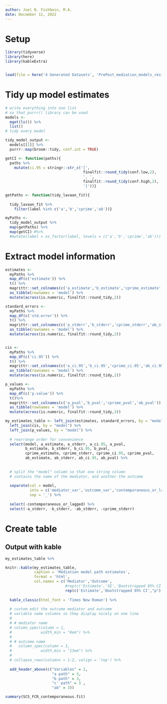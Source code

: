 ```yaml
---
author: Joel N. Fishbein, M.A.
date: December 11, 2022
---
```

  

# Setup

```r
library(tidyverse)
library(here)
library(kableExtra)


load(file = here('4 Generated Datasets', 'PrePost_mediation_models_residualized.RData'))

```


# Tidy up model estimates

```r
# write everything into one list 
# so that purrr() library can be used
models <-
  mget(ls()) %>% 
  list()
# tidy every model

tidy_model_output <-
  models[[1]] %>%
  purrr::map(broom::tidy, conf.int = TRUE) 

getCI <- function(paths){
  paths %>%
    mutate(ci.95 = stringr::str_c('[',
                                   finalfit::round_tidy(conf.low,2),
                                   ', ',
                                   finalfit::round_tidy(conf.high,2),
                                   ']'))}

getPaths <- function(tidy_lavaan_fit){
  
  tidy_lavaan_fit %>%
    filter(label %in% c('a','b','cprime','ab'))}

myPaths <-
  tidy_model_output %>%
  map(getPaths) %>%
  map(getCI) #%>%
  #mutate(label = as_factor(label, levels = c('a','b','cprime','ab')))


```

# Extract model information

```r
estimates <-
  myPaths %>%
  map_df(c('estimate')) %>%
  t() %>%
  magrittr::set_colnames(c('a_estimate','b_estimate','cprime_estimate','ab_estimate')) %>%
  as_tibble(rownames = 'model') %>%
  mutate(across(is.numeric, finalfit::round_tidy,2))

standard_errors <-
  myPaths %>%
  map_df(c('std.error')) %>%
  t() %>%
  magrittr::set_colnames(c('a_stderr','b_stderr','cprime_stderr','ab_stderr')) %>%
  as_tibble(rownames = 'model') %>%
  mutate(across(is.numeric, finalfit::round_tidy,2))


cis <-
  myPaths %>%
  map_df(c('ci.95')) %>%
  t() %>%
  magrittr::set_colnames(c('a_ci.95','b_ci.95','cprime_ci.95','ab_ci.95')) %>%
  as_tibble(rownames = 'model') %>%
  mutate(across(is.numeric, finalfit::round_tidy,2))

p_values <-
  myPaths %>%
  map_df(c('p.value')) %>%
  t()%>%
  magrittr::set_colnames(c('a_pval','b_pval','cprime_pval','ab_pval')) %>%
  as_tibble(rownames = 'model') %>%
  mutate(across(is.numeric, finalfit::round_tidy,3))

my_estimates_table <- left_join(estimates, standard_errors, by = "model") %>%
  left_join(cis, by = "model") %>%
  left_join(p_values, by = "model") %>%
  
  # rearrange order for convenience
  select(model, a_estimate, a_stderr, a_ci.95, a_pval,
         b_estimate, b_stderr, b_ci.95, b_pval,
         cprime_estimate, cprime_stderr, cprime_ci.95, cprime_pval,
         ab_estimate, ab_stderr, ab_ci.95, ab_pval) %>%
  
  
  # split the "model" column so that one string column
  # contains the name of the mediator, and another the outcome
  
  separate(col = model,
           into = c('mediator_var','outcome_var','contemporaneous_or_lagged'), 
           sep = '_') %>%
  
  select(-contemporaneous_or_lagged) %>%
  select(-a_stderr, -b_stderr, -ab_stderr, -cprime_stderr)


```


# Create table

## Output with kable


```r

my_estimates_table %>%

knitr::kable(my_estimates_table, 
             caption = 'Mediation model path estimates',
             format = 'html',
             col.names = c('Mediator','Outcome', 
                           #rep(c('Estimate','SE','Bootstrapped 95% CI',"p"),5))) %>%
                           rep(c('Estimate','Bootstrapped 95% CI',"p"),4))) %>%
  
  kable_classic(html_font = 'Times New Roman') %>%
  
  # custom edit the outcome mediator and outcome 
  # variable name columns so they display nicely on one line
  # 
  # # mediator name
  # column_spec(column = 1,
  #             width_min = "8em") %>%
  # 
  # # outcome name
  #   column_spec(column = 3,
  #             width_min = "13em") %>%
  # 
  # collapse_rows(columns = 1:2, valign = 'top') %>%
  
  add_header_above(c("Variables" = 2, 
                     "a path" = 3, 
                     "b path" = 3, 
                     "c' path" = 3 , 
                     "ab" = 3)) 

```


```r

summary(SCS_FCR_contemporaneous.fit)
```